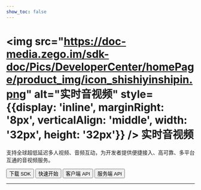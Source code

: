```yaml
---
show_toc: false
---
```


# <img src="https://doc-media.zego.im/sdk-doc/Pics/DeveloperCenter/homePage/product_img/icon_shishiyinshipin.png" alt="实时音视频" style={{display: 'inline', marginRight: '8px', verticalAlign: 'middle', width: '32px', height: '32px'}} /> 实时音视频

支持全球超低延迟多人视频、音频互动，为开发者提供便捷接入、高可靠、多平台互通的音视频服务。

<Button primary-color="NavyBlue" target="_blank" href="./../client-sdk/download-sdk.mdx">下载 SDK</Button>
<Button primary-color="NavyBlue" target="_blank" href="./../quick-start/implementing-video-call.mdx">快速开始</Button>
<Button primary-color="NavyBlue" target="_blank" href="/real-time-voice-video-api/overview">客户端 API</Button>
<Button primary-color="NavyBlue" target="_blank" href="/real-time-video-server/api-reference/overview">服务端 API</Button>

---

<Steps titleSite="h3">
  <Step title="产品介绍" icon="https://doc-media.zego.im/sdk-doc/Pics/Express/overview_catalog/icon_documentation_jianjie.png">
    <FeatureList
      features={        [
                {
                        "title": "概述",
                        "link": "/real-time-video-rn/introduction/overview"
                },
                {
                        "title": "产品功能",
                        "link": "/real-time-video-rn/introduction/product-feature-list"
                },
                {
                        "title": "实时音视频价格说明",
                        "link": "/real-time-video-rn/introduction/pricing/rtc"
                },
                {
                        "title": "服务端混流价格说明",
                        "link": "/real-time-video-rn/introduction/pricing/server-side-stream-mixing"
                },
                {
                        "title": "CDN 直播价格说明",
                        "link": "/real-time-video-rn/introduction/pricing/cdn-live-streaming"
                },
                {
                        "title": "实时音视频 SDK 与实时语音 SDK 差异",
                        "link": "/real-time-video-rn/introduction/difference-between-audio-and-video-sdk"
                }
        ]}
    />
  </Step>
  <Step title="快速开始" icon="https://doc-media.zego.im/sdk-doc/Pics/Express/overview_catalog/icon_documentation_kuaisukaishi.png">
    <FeatureList
      features={        [
                {
                        "title": "跑通示例源码",
                        "link": "/real-time-video-rn/quick-start/run-example-code"
                },
                {
                        "title": "集成 SDK",
                        "link": "/real-time-video-rn/quick-start/integrating-sdk"
                },
                {
                        "title": "实现视频通话",
                        "link": "/real-time-video-rn/quick-start/implementing-video-call"
                }
        ]}
    />
  </Step>
  <Step title="通信能力" icon="https://doc-media.zego.im/sdk-doc/Pics/Express/overview_catalog/icon_documentation_tongxun.png">
    <FeatureList
      type="基础"
      features={        [
                {
                        "title": "使用 Token 鉴权",
                        "link": "/real-time-video-rn/communication/using-token-authentication"
                },
                {
                        "title": "通话前检测",
                        "link": "/real-time-video-rn/communication/pre-call-detection"
                },
                {
                        "title": "通话质量监测",
                        "link": "/real-time-video-rn/communication/monitor-stream-quality"
                },
                {
                        "title": "网络测速",
                        "link": "/real-time-video-rn/communication/testing-network"
                }
        ]}
    />
    <br/>
    <FeatureList
      type="进阶"
      features={        [
                {
                        "title": "多源采集",
                        "link": "/real-time-video-rn/communication/multi-source-capture"
                }
        ]}
    />
  </Step>
  <Step title="房间能力" icon="https://doc-media.zego.im/sdk-doc/Pics/Express/overview_catalog/icon_documentation_fangjian.png">
    <FeatureList
      type="基础"
      features={        [
                {
                        "title": "实时消息与信令",
                        "link": "/real-time-video-rn/room/messaging-and-signaling"
                }
        ]}
    />
    <br/>
    <FeatureList
      type="进阶"
      features={        [
                {
                        "title": "登录多房间",
                        "link": "/real-time-video-rn/room/multi-room-login"
                }
        ]}
    />
  </Step>
  <Step title="音频能力" icon="https://doc-media.zego.im/sdk-doc/Pics/Express/overview_catalog/icon_documentation_yinpin.png">
    <FeatureList
      type="基础"
      features={        [
                {
                        "title": "音量变化",
                        "link": "/real-time-video-rn/audio/volume-change"
                },
                {
                        "title": "耳返与声道设置",
                        "link": "/real-time-video-rn/audio/headphone-monitor"
                }
        ]}
    />
  </Step>
  <Step title="视频能力" icon="https://doc-media.zego.im/sdk-doc/Pics/Express/overview_catalog/icon_documentation_shipin.png">
    <FeatureList
      type="基础"
      features={        [
                {
                        "title": "常用视频配置",
                        "link": "/real-time-video-rn/video/common-video-configuration"
                },
                {
                        "title": "视频画面旋转",
                        "link": "/real-time-video-rn/video/video-capture-rotation"
                },
                {
                        "title": "屏幕共享",
                        "link": "/real-time-video-rn/video/screen-sharing"
                }
        ]}
    />
    <br/>
    <FeatureList
      type="进阶"
      features={        [
                {
                        "title": "设置视频编码方式",
                        "link": "/real-time-video-rn/video/set-video-encoding"
                },
                {
                        "title": "自定义视频采集",
                        "link": "/real-time-video-rn/video/custom-video-capture"
                },
                {
                        "title": "主体分割",
                        "link": "/real-time-video-rn/video/object-segmentation"
                },
                {
                        "title": "H.265",
                        "link": "/real-time-video-rn/video/h265"
                }
        ]}
    />
  </Step>
  <Step title="直播能力" icon="https://doc-media.zego.im/sdk-doc/Pics/Express/overview_catalog/icon_documentation_zhibo.png">
    <FeatureList
      type="基础"
      features={        [
                {
                        "title": "混流",
                        "link": "/real-time-video-rn/live-streaming/stream-mixing"
                },
                {
                        "title": "使用 CDN 直播",
                        "link": "/real-time-video-rn/live-streaming/using-cdn-for-live-streaming"
                },
                {
                        "title": "CDN 推流鉴权",
                        "link": "/real-time-video-rn/live-streaming/cdn-stream-publishing-authentication"
                },
                {
                        "title": "通过 URL 拉流",
                        "link": "/real-time-video-rn/live-streaming/playing-stream-by-url"
                }
        ]}
    />
    <br/>
    <FeatureList
      type="进阶"
      features={        [
                {
                        "title": "RTMP 推流到 ZEGO 服务器",
                        "link": "/real-time-video-rn/live-streaming/obs-push"
                }
        ]}
    />
  </Step>
  <Step title="其他能力" icon="https://doc-media.zego.im/sdk-doc/Pics/Express/overview_catalog/icon_documentation_xiaoxi_2.png">
    <FeatureList
      type="基础"
      features={        [
                {
                        "title": "媒体播放器",
                        "link": "/real-time-video-rn/other/media-player"
                },
                {
                        "title": "音视频录制",
                        "link": "/real-time-video-rn/other/local-media-recording"
                }
        ]}
    />
    <br/>
    <FeatureList
      type="进阶"
      features={        [
                {
                        "title": "播放透明礼物特效",
                        "link": "/real-time-video-rn/other/play-transparent-gift-effects"
                }
        ]}
    />
  </Step>
  <Step title="最佳实践" icon="https://doc-media.zego.im/sdk-doc/Pics/Express/overview_catalog/icon_documentation_zuijiashijian.png">
    <FeatureList
      features={        [
                {
                        "title": "限制说明",
                        "link": "/real-time-video-rn/best-practice/restrictions"
                }
        ]}
    />
  </Step>
  <Step title="参考文档" icon="https://doc-media.zego.im/sdk-doc/Pics/Express/overview_catalog/icon_documentation_cankaowendang.png">
    <FeatureList
      features={      [
            {
                  "title": "客户端 API",
                  "link": "/real-time-voice-video-api/overview"
            },
            {
                  "title": "服务端 API",
                  "link": "/real-time-video-server/api-reference/overview"
            },
            {
                  "title": "常见错误码",
                  "link": "/real-time-video-rn/client-sdk/error-code"
            },
            {
                  "title": "常见问题",
                  "link": "/faq/overview"
            }
      ]}
    />
  </Step>
</Steps>
